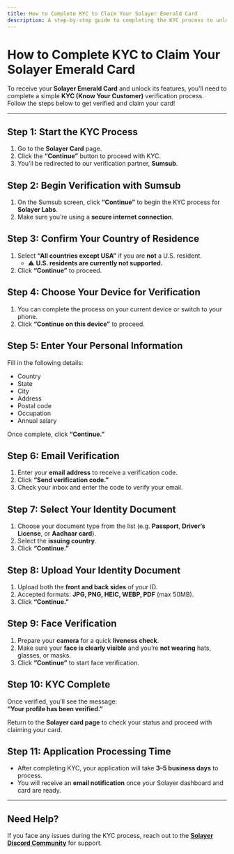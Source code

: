 ```yaml
---
title: How to Complete KYC to Claim Your Solayer Emerald Card
description: A step-by-step guide to completing the KYC process to unlock and receive your Solayer Emerald Card.
---
```


# How to Complete KYC to Claim Your Solayer Emerald Card

To receive your **Solayer Emerald Card** and unlock its features, you’ll need to complete a simple **KYC (Know Your Customer)** verification process.  
Follow the steps below to get verified and claim your card!

---

## Step 1: Start the KYC Process

1. Go to the **Solayer Card** page.  
2. Click the **“Continue”** button to proceed with KYC.  
3. You’ll be redirected to our verification partner, **Sumsub**.

## Step 2: Begin Verification with Sumsub

1. On the Sumsub screen, click **“Continue”** to begin the KYC process for **Solayer Labs**.  
2. Make sure you’re using a **secure internet connection**.

## Step 3: Confirm Your Country of Residence

1. Select **“All countries except USA”** if you are **not** a U.S. resident.  
   - ⚠️ **U.S. residents are currently not supported.**  
2. Click **“Continue”** to proceed.

## Step 4: Choose Your Device for Verification

1. You can complete the process on your current device or switch to your phone.  
2. Click **“Continue on this device”** to proceed.

## Step 5: Enter Your Personal Information

Fill in the following details:

- Country  
- State  
- City  
- Address  
- Postal code  
- Occupation  
- Annual salary  

Once complete, click **“Continue.”**

## Step 6: Email Verification

1. Enter your **email address** to receive a verification code.  
2. Click **“Send verification code.”**  
3. Check your inbox and enter the code to verify your email.

## Step 7: Select Your Identity Document

1. Choose your document type from the list (e.g. **Passport**, **Driver’s License**, or **Aadhaar card**).  
2. Select the **issuing country**.  
3. Click **“Continue.”**

## Step 8: Upload Your Identity Document

1. Upload both the **front and back sides** of your ID.  
2. Accepted formats: **JPG, PNG, HEIC, WEBP, PDF** (max 50MB).  
3. Click **“Continue.”**

## Step 9: Face Verification

1. Prepare your **camera** for a quick **liveness check**.  
2. Make sure your **face is clearly visible** and you’re **not wearing** hats, glasses, or masks.  
3. Click **“Continue”** to start face verification.

## Step 10: KYC Complete

Once verified, you’ll see the message:  
**“Your profile has been verified.”**

Return to the **Solayer card page** to check your status and proceed with claiming your card.

## Step 11: Application Processing Time

- After completing KYC, your application will take **3–5 business days** to process.  
- You will receive an **email notification** once your Solayer dashboard and card are ready.

---

## Need Help?

If you face any issues during the KYC process, reach out to the **[Solayer Discord Community](https://discord.gg/solayer)** for support.
